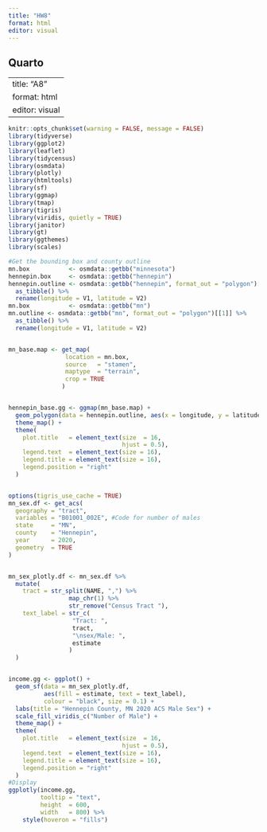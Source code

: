```yaml
---
title: "HW8"
format: html
editor: visual
---
```


## Quarto

---
title: "A8"
format: html
editor: visual
---

```r
knitr::opts_chunk$set(warning = FALSE, message = FALSE) 
library(tidyverse)
library(ggplot2)
library(leaflet)
library(tidycensus)
library(osmdata)
library(plotly)
library(htmltools)
library(sf)
library(ggmap)
library(tmap)
library(tigris)
library(viridis, quietly = TRUE)
library(janitor)
library(gt)
library(ggthemes)
library(scales)
```



```r
#Get the bounding box and county outline
mn.box           <- osmdata::getbb("minnesota")
hennepin.box     <- osmdata::getbb("hennepin")
hennepin.outline <- osmdata::getbb("hennepin", format_out = "polygon")[[1]] %>%
  as_tibble() %>%
  rename(longitude = V1, latitude = V2)
mn.box           <- osmdata::getbb("mn")
mn.outline <- osmdata::getbb("mn", format_out = "polygon")[[1]] %>%
  as_tibble() %>%
  rename(longitude = V1, latitude = V2)


mn_base.map <- get_map(
                location = mn.box,
                source   = "stamen",
                maptype  = "terrain",
                crop = TRUE
               )


hennepin_base.gg <- ggmap(mn_base.map) +
  geom_polygon(data = hennepin.outline, aes(x = longitude, y = latitude), colour = "black", size = 1.6, alpha = 0.1) +
  theme_map() +
  theme(
    plot.title   = element_text(size  = 16,
                                hjust = 0.5),
    legend.text  = element_text(size = 16),
    legend.title = element_text(size = 16),
    legend.position = "right"
  )


options(tigris_use_cache = TRUE)
mn_sex.df <- get_acs(
  geography = "tract",
  variables = "B01001_002E", #Code for number of males
  state     = "MN",
  county    = "Hennepin",
  year      = 2020,
  geometry  = TRUE
) 


mn_sex_plotly.df <- mn_sex.df %>%
  mutate(
    tract = str_split(NAME, ",") %>%
                 map_chr(1) %>%
                 str_remove("Census Tract "),
    text_label = str_c(
                  "Tract: ",
                  tract,
                  "\nsex/Male: ",
                  estimate
                 )
  )


income.gg <- ggplot() + 
  geom_sf(data = mn_sex_plotly.df, 
          aes(fill = estimate, text = text_label),
          colour = "black", size = 0.1) + 
  labs(title = "Hennepin County, MN 2020 ACS Male Sex") + 
  scale_fill_viridis_c("Number of Male") +
  theme_map() +
  theme(
    plot.title   = element_text(size  = 16,
                                hjust = 0.5),
    legend.text  = element_text(size = 16),
    legend.title = element_text(size = 16),
    legend.position = "right"
  )
#Display
ggplotly(income.gg,
         tooltip = "text",
         height  = 600,
         width   = 800) %>%
    style(hoveron = "fills")

```